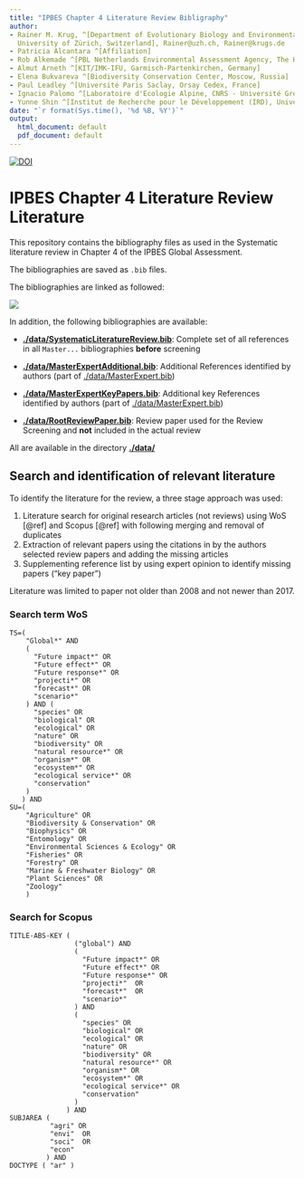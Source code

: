 ```yaml
---
title: "IPBES Chapter 4 Literature Review Bibligraphy"
author:
- Rainer M. Krug, ^[Department of Evolutionary Biology and Environmental Studies,
  University of Zürich, Switzerland], Rainer@uzh.ch, Rainer@krugs.de
- Patricia Alcantara ^[Affiliation]
- Rob Alkemade ^[PBL Netherlands Environmental Assessment Agency, The Hague, Netherlands]
- Almut Arneth ^[KIT/IMK-IFU, Garmisch-Partenkirchen, Germany]
- Elena Bukvareva ^[Biodiversity Conservation Center, Moscow, Russia]
- Paul Leadley ^[Université Paris Saclay, Orsay Cedex, France]
- Ignacio Palomo ^[Laboratoire d'Ecologie Alpine, CNRS - Université Grenoble Alps, Grenoble, France] ^[Basque Centre for Climate Change (BC3), Leioa, Spain]
- Yunne Shin ^[Institut de Recherche pour le Développement (IRD), Université de Montpellier, CNRS, Montpellier France]
date: "`r format(Sys.time(), '%d %B, %Y')`"
output: 
  html_document: default
  pdf_document: default
---
```


[![DOI](https://zenodo.org/badge/DOI/10.5281/zenodo.3603072.svg)](https://doi.org/10.5281/zenodo.3603072)

# IPBES Chapter 4 Literature Review Literature

This repository contains the bibliography files as used in the Systematic literature review in Chapter 4 of the IPBES Global Assessment.

The bibliographies are saved as `.bib` files. 

The bibliographies are linked as followed:

![](./figs/roses_flowchart.svg)

In addition, the following bibliographies are available:

* **[./data/SystematicLiteratureReview.bib](./data/SystematicLiteratureReview.bib)**: Complete set of all references in all `Master...` bibliographies **before** screening

* **[./data/MasterExpertAdditional.bib](./data/MasterExpertAdditional.bib)**: Additional References identified by authors (part of [./data/MasterExpert.bib](/data/MasterExpert.bib))
* **[./data/MasterExpertKeyPapers.bib](./data/MasterExpertKeyPapers.bib)**: Additional key References identified by authors (part of [./data/MasterExpert.bib](/data/MasterExpert.bib))

* **[./data/RootReviewPaper.bib](./data/RootReviewPaper.bib)**: Review paper used for the Review Screening and **not** included in the actual review

All are available in the directory **[./data/](./data/)**


## Search and identification of relevant literature

To identify the literature for the review, a three stage approach was used:

1. Literature search for original research articles (not reviews) using WoS [@ref] and Scopus [@ref] with following merging and removal of duplicates
2. Extraction of relevant papers using the citations in by the authors selected review papers and adding the missing articles
3. Supplementing reference list by using expert opinion to identify missing papers ("key paper")

Literature was limited to paper not older than 2008 and not newer than 2017.

### Search term WoS

```
TS=(
    "Global*" AND
    (
      "Future impact*" OR
      "Future effect*" OR
      "Future response*" OR
      "projecti*" OR
      "forecast*" OR
      "scenario*"
    ) AND (
      "species" OR
      "biological" OR
      "ecological" OR
      "nature" OR
      "biodiversity" OR
      "natural resource*" OR
      "organism*" OR
      "ecosystem*" OR
      "ecological service*" OR
      "conservation"
    )
   ) AND
SU=(
    "Agriculture" OR
    "Biodiversity & Conservation" OR
    "Biophysics" OR
    "Entomology" OR
    "Environmental Sciences & Ecology" OR
    "Fisheries" OR
    "Forestry" OR
    "Marine & Freshwater Biology" OR
    "Plant Sciences" OR
    "Zoology"
    )
```

### Search for Scopus

```
TITLE-ABS-KEY (
                ("global") AND
                (
                  "Future impact*" OR
                  "Future effect*" OR
                  "Future response*" OR
                  "projecti*"  OR
                  "forecast*"  OR
                  "scenario*"
                ) AND
                (
                  "species" OR
                  "biological" OR
                  "ecological" OR
                  "nature" OR
                  "biodiversity" OR
                  "natural resource*" OR
                  "organism*" OR
                  "ecosystem*" OR
                  "ecological service*" OR
                  "conservation"
                )
              ) AND
SUBJAREA (
          "agri" OR
          "envi"  OR
          "soci"  OR
          "econ"
         ) AND
DOCTYPE ( "ar" )
```


<!-- 

## 1. Raw results from Systematic Literature Search (SLR)
* **[./data/raw_WoS.bib](./data/raw_WoS.bib)**: References returned from the Web of Science SLR 
* **[./data/raw_Scopus.bib](./data/raw_Scopus.bib)**: References returned from the Scopus SLR 
* **[./data/raw_Scopus_WoS_merged.bib](./data/raw_Scopus_WoS_merged.bib)**: Merged and duplicates removed from SLRs



### 2.1. Master SLR
* **[./data/MasterSystematic.bib](./data/MasterSystematic.bib)**: References from SLR after date screening

### 2.2. Master experts
* **[./data/MasterPaperTrail.bib](./data/MasterPaperTrail.bib)**: References from the Paper Trail Search based on Root Review Papers
* **[./data/MasterExpert.bib](/data/MasterExpert.bib)**: Combined `MasterExpertAdditional` and `MasterExpertKeyPapers`

### 

## 3. Relevant paper from Search
* **[./data/MasterSystematicRelevant.bib](./data/MasterSystematicRelevant.bib)**: References from search

## 4. Reviewed References
* **[./data/Done.bib](./data/Done.bib)**

### 4.1. Reviewed references split by source
* **[./data/MasterSystematicReviewed.bib](./data/MasterSystematicReviewed.bib)**
* **[./data/MasterPaperTrailReviewed.bib](./data/MasterPaperTrailReviewed.bib)**
* **[./data/MasterExpertReviewed.bib](./data/MasterExpertReviewed.bib)**

 -->
